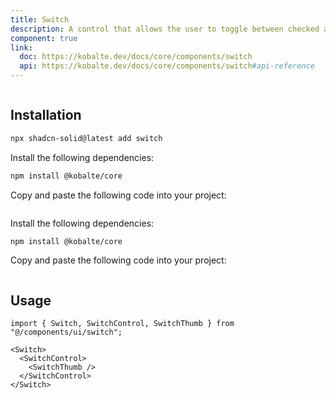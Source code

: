 ```yaml
---
title: Switch
description: A control that allows the user to toggle between checked and not checked.
component: true
link:
  doc: https://kobalte.dev/docs/core/components/switch
  api: https://kobalte.dev/docs/core/components/switch#api-reference
---
```




<ComponentPreview name="switch-demo" >

```tsx file=<rootDir>/../packages/tailwindcss/examples/switch-demo.tsx
```

</ComponentPreview>

## Installation

<ComponentInstallation >


```bash
npx shadcn-solid@latest add switch
```


<Step >

<StepItem>Install the following dependencies:</StepItem>
```bash
npm install @kobalte/core
```

<StepItem>Copy and paste the following code into your project:</StepItem>
```tsx file=<rootDir>/../packages/tailwindcss/ui/switch.tsx
```

</Step>

<Step >

<StepItem>Install the following dependencies:</StepItem>
```bash
npm install @kobalte/core
```

<StepItem>Copy and paste the following code into your project:</StepItem>
```tsx file=<rootDir>/../packages/unocss/ui/switch.tsx
```

</Step>

</ComponentInstallation>

## Usage

```tsx
import { Switch, SwitchControl, SwitchThumb } from "@/components/ui/switch";
```

```tsx
<Switch>
  <SwitchControl>
    <SwitchThumb />
  </SwitchControl>
</Switch>
```
